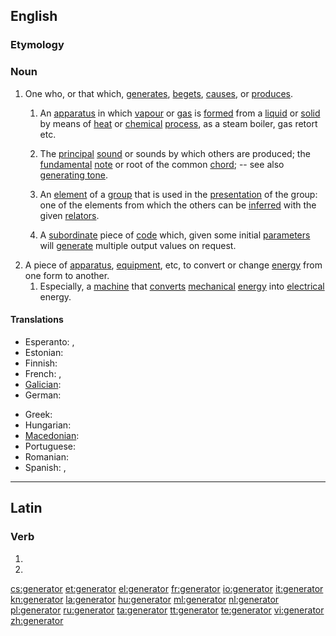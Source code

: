 ==English==

===Etymology===
{{etyl|la}}

===Noun===
{{en-noun}}

# One who, or that which, [[generate]]s, [[beget]]s, [[cause]]s, or [[produce]]s.
## {{chemistry}} An [[apparatus]] in which [[vapour]] or [[gas]] is [[form]]ed from a [[liquid]] or [[solid]] by means of [[heat]] or [[chemical]] [[process]], as a steam boiler, gas retort etc.
## {{music}} The [[principal]] [[sound]] or sounds by which others are produced; the [[fundamental]] [[note]] or root of the common [[chord]]; -- see also [[generating tone]].
## {{mathematics}} An [[element]] of a [[group]] that is used in the [[presentation]] of the group: one of the elements from which the others can be [[inferred]] with the given [[relator]]s.
## {{programming}} A [[subordinate]] piece of [[code]] which, given some initial [[parameter]]s will [[generate]] multiple output values on request.
# A piece of [[apparatus]], [[equipment]], etc, to convert or change [[energy]] from one form to another.
## Especially, a [[machine]] that [[convert]]s [[mechanical]] [[energy]] into [[electrical]] energy.

====Translations====
{{trans-top|apparatus: electrical generator}}
* Esperanto: {{t-|eo|generatoro|xs=Esperanto}}, {{t|eo|generilo|xs=Esperanto}}
* Estonian: {{t|et|elektrigeneraator}}
* Finnish: {{t-|fi|generaattori}}
* French: {{t+|fr|générateur|m}}, {{t+|fr|générateur électrique|m}}
* [[Galician]]: {{t|gl|xerador|m|xs=Galician}}
* German: {{t+|de|Generator}}
{{trans-mid}}
* Greek: {{t+|el|γεννήτρια|f|tr=genítria}}
* Hungarian: {{t-|hu|generátor}}
* [[Macedonian]]: {{t|mk|генератор|m|tr=generátor}}
* Portuguese: {{t+|pt|gerador|m}}
* Romanian: {{t-|ro|generator|m}}
* Spanish: {{t-|es|generador|m}}, {{t|es|generador eléctrico|m}}
{{trans-bottom}}

----

==Latin==

===Verb===
{{la-verb-form|generātor}}

# {{conjugation of|genero|generō|2|s|fut|pass|imp|lang=la}}
# {{conjugation of|genero|generō|3|s|fut|pass|imp|lang=la}}

[[cs:generator]]
[[et:generator]]
[[el:generator]]
[[fr:generator]]
[[io:generator]]
[[it:generator]]
[[kn:generator]]
[[la:generator]]
[[hu:generator]]
[[ml:generator]]
[[nl:generator]]
[[pl:generator]]
[[ru:generator]]
[[ta:generator]]
[[tt:generator]]
[[te:generator]]
[[vi:generator]]
[[zh:generator]]